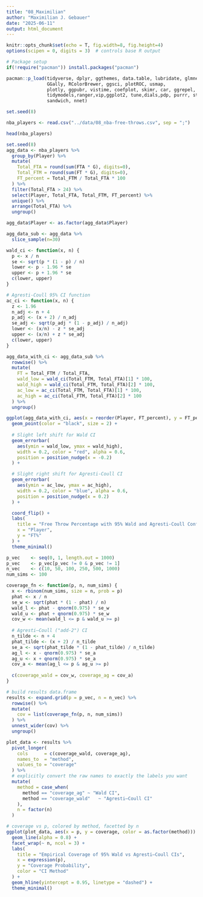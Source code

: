 ```yaml
---
title: "08_Maximilian"
author: "Maximilian J. Gebauer"
date: "2025-06-11"
output: html_document
---
```


```r
knitr::opts_chunk$set(echo = T, fig.width=8, fig.height=4)
options(scipen = 0, digits = 3)  # controls base R output

# Package setup
if(!require("pacman")) install.packages("pacman")

pacman::p_load(tidyverse, dplyr, ggthemes, data.table, lubridate, glmnet,
               GGally, RColorBrewer, ggsci, plotROC, usmap,
               plotly, ggpubr, vistime, coefplot, skimr, car, ggrepel, slider, lubridate,
               tidymodels,ranger,vip,ggplot2, tune,dials,pdp, purrr, stringr, lmtest,
               sandwich, nnet)
```

```r
set.seed(8)
```

```r
nba_players <- read.csv("../data/08_nba-free-throws.csv", sep = ";")
```

```r
head(nba_players)
```

```r
set.seed(8)
agg_data <- nba_players %>%
  group_by(Player) %>%
  mutate(
    Total_FTA = round(sum(FTA * G), digits=0),
    Total_FTM = round(sum(FT * G), digits=0),
    FT_percent = Total_FTM / Total_FTA * 100
  ) %>%
  filter(Total_FTA > 24) %>%
  select(Player, Total_FTA, Total_FTM, FT_percent) %>%
  unique() %>%
  arrange(Total_FTA) %>%
  ungroup()

agg_data$Player <- as.factor(agg_data$Player)

agg_data_sub <- agg_data %>% 
  slice_sample(n=30)


```

```r
wald_ci <- function(x, n) {
  p <- x / n
  se <- sqrt(p * (1 - p) / n)
  lower <- p - 1.96 * se
  upper <- p + 1.96 * se
  c(lower, upper)
}

# Agresti-Coull 95% CI function
ac_ci <- function(x, n) {
  z <- 1.96
  n_adj <- n + 4
  p_adj <- (x + 2) / n_adj
  se_adj <- sqrt(p_adj * (1 - p_adj) / n_adj)
  lower <- (x/n) - z * se_adj
  upper <- (x/n) + z * se_adj
  c(lower, upper)
}

agg_data_with_ci <- agg_data_sub %>%
  rowwise() %>%
  mutate(
    FT = Total_FTM / Total_FTA,
    wald_low = wald_ci(Total_FTM, Total_FTA)[1] * 100,
    wald_high = wald_ci(Total_FTM, Total_FTA)[2] * 100,
    ac_low = ac_ci(Total_FTM, Total_FTA)[1] * 100,
    ac_high = ac_ci(Total_FTM, Total_FTA)[2] * 100
  ) %>%
  ungroup()

ggplot(agg_data_with_ci, aes(x = reorder(Player, FT_percent), y = FT_percent)) +
  geom_point(color = "black", size = 2) +
  
  # Slight left shift for Wald CI
  geom_errorbar(
    aes(ymin = wald_low, ymax = wald_high),
    width = 0.2, color = "red", alpha = 0.6,
    position = position_nudge(x = -0.2)
  ) +

  # Slight right shift for Agresti-Coull CI
  geom_errorbar(
    aes(ymin = ac_low, ymax = ac_high),
    width = 0.2, color = "blue", alpha = 0.6,
    position = position_nudge(x = 0.2)
  ) +

  coord_flip() +
  labs(
    title = "Free Throw Percentage with 95% Wald and Agresti-Coull Confidence Intervals",
    x = "Player",
    y = "FT%"
  ) +
  theme_minimal()
```

```r
p_vec    <- seq(0, 1, length.out = 1000)
p_vec    <- p_vec[p_vec != 0 & p_vec != 1]
n_vec    <- c(10, 50, 100, 250, 500, 1000)
num_sims <- 100

coverage_fn <- function(p, n, num_sims) {
  x <- rbinom(num_sims, size = n, prob = p)
  phat <- x / n
  se_w <- sqrt(phat * (1 - phat) / n)
  wald_l <- phat - qnorm(0.975) * se_w
  wald_u <- phat + qnorm(0.975) * se_w
  cov_w <- mean(wald_l <= p & wald_u >= p)
  
  # Agresti–Coull ("add‐2") CI
  n_tilde <- n + 4
  phat_tilde <- (x + 2) / n_tilde
  se_a <- sqrt(phat_tilde * (1 - phat_tilde) / n_tilde)
  ag_l <- x - qnorm(0.975) * se_a
  ag_u <- x + qnorm(0.975) * se_a
  cov_a <- mean(ag_l <= p & ag_u >= p)
  
  c(coverage_wald = cov_w, coverage_ag = cov_a)
}

# build results data.frame
results <- expand.grid(p = p_vec, n = n_vec) %>%
  rowwise() %>%
  mutate(
    cov = list(coverage_fn(p, n, num_sims))
  ) %>%
  unnest_wider(cov) %>%
  ungroup()

plot_data <- results %>%
  pivot_longer(
    cols      = c(coverage_wald, coverage_ag),
    names_to  = "method",
    values_to = "coverage"
  ) %>%
  # explicitly convert the raw names to exactly the labels you want
  mutate(
    method = case_when(
      method == "coverage_ag" ~ "Wald CI",
      method == "coverage_wald"   ~ "Agresti–Coull CI"
    ),
    n = factor(n)
  )

# coverage vs p, colored by method, facetted by n
ggplot(plot_data, aes(x = p, y = coverage, color = as.factor(method))) +
  geom_line(alpha = 0.8) +
  facet_wrap(~ n, ncol = 3) +
  labs(
    title = "Empirical Coverage of 95% Wald vs Agresti–Coull CIs",
    x = expression(p),
    y = "Coverage Probability",
    color = "CI Method"
  ) +
  geom_hline(yintercept = 0.95, linetype = "dashed") +
  theme_minimal()
```






